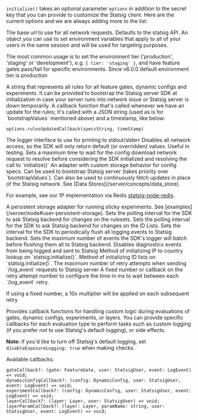 `initialize()` takes an optional parameter `options` in addition to the secret key that you can provide to customize the Statsig client. Here are the current options and we are always adding more to the list:

<ResponseField name="api" type="string" default="https://statsigapi.net/v1">
  The base url to use for all network requests. Defaults to the statsig API.
</ResponseField>

<ResponseField name="environment" type="StatsigEnvironment" default="null">
  An object you can use to set environment variables that apply to all of your users in the same session and will be used for targeting purposes.

  The most common usage is to set the environment tier ('production', 'staging' or 'development'), e.g. `{ tier: 'staging' }`, and have feature gates pass/fail for specific environments. Since v6.0.0 default environment tier is production
</ResponseField>

<ResponseField name="bootstrapValues" type="string" default="null">
  A string that represents all rules for all feature gates, dynamic configs and experiments. It can be provided to bootstrap the Statsig server SDK at initialization in case your server runs into network issue or Statsig server is down temporarily.
</ResponseField>

<ResponseField name="rulesUpdatedCallback" type="function" default="null">
  A callback function that's called whenever we have an update for the rules; it's called with a JSON string (used as is for `bootstrapValues` mentioned above) and a timestamp, like below:

  ```
  options.rulesUpdatedCallback(specsString, timeStamp)
  ```
</ResponseField>

<ResponseField name="logger" type="LoggerInterface" default="console.log">
  The logger interface to use for printing to stdout/stderr
</ResponseField>

<ResponseField name="localMode" type="boolean" default="false">
  Disables all network access, so the SDK will only return default (or overridden) values. Useful in testing.
</ResponseField>

<ResponseField name="initTimeoutMs" type="number" default="0">
  Sets a maximum time to wait for the config download network request to resolve before considering the SDK initialized and resolving the call to `initialize()`
</ResponseField>

<ResponseField name="dataAdapter" type="IDataAdapter" default="null">
  An adapter with custom storage behavior for config specs. Can be used to bootstrap Statsig server (takes priority over `bootstrapValues`). Can also be used to continuously fetch updates in place of the Statsig network. See [Data Stores](/server/concepts/data_store).

  For example, see our 1P implementation via Redis [statsig-node-redis](https://github.com/statsig-io/node-js-server-sdk-redis).
</ResponseField>

<ResponseField name="UserPersistentStorage" type="IUserPersistentStorage" default="nil">
  A persistent storage adapter for running sticky experiments. See [examples](/server/node#user-persistent-storage).
</ResponseField>

<ResponseField name="rulesetsSyncIntervalMs" type="number" default="10000">
  Sets the polling interval for the SDK to ask Statsig backend for changes on the rulesets.
</ResponseField>

<ResponseField name="idListsSyncIntervalMs" type="number" default="60000">
  Sets the polling interval for the SDK to ask Statsig backend for changes on the ID Lists.
</ResponseField>

<ResponseField name="loggingIntervalMs" type="number" default="60000">
  Sets the interval for the SDK to periodically flush all logging events to Statsig backend.
</ResponseField>

<ResponseField name="loggingMaxBufferSize" type="number" default="1000">
  Sets the maximum number of events the SDK's logger will batch before flushing them all to Statsig backend.
</ResponseField>

<ResponseField name="disableDiagnostics" type="boolean" default="false">
  Disables diagnostics events from being logged and sent to Statsig
</ResponseField>

<ResponseField name="initStrategyForIP3Country" type="'await' | 'lazy' | 'none'" default="'await'">
  Method of initializing IP to country lookup on `statsig.initialize()`.
</ResponseField>

<ResponseField name="initStrategyForIDLists" type="'await' | 'lazy' | 'none'" default="'await'">
  Method of initializing ID lists on `statsig.initialize()`.
</ResponseField>

<ResponseField name="postLogsRetryLimit" type="number" default="5">
  The maximum number of retry attempts when sending `/log_event` requests to Statsig server
</ResponseField>

<ResponseField name="postLogsRetryBackoff" type="number | (retry: number) => number" default="1000">
  A fixed number or callback on the retry attempt number to configure the time in ms to wait between each `/log_event` retry.

  If using a fixed number, a 10x multiplier will be applied on each subsequent retry
</ResponseField>

<ResponseField name="evaluationCallbacks" type="EvaluationCallbacks" default="{}">
  Provides callback functions for handling custom logic during evaluations of gates, dynamic configs, experiments, or layers. You can provide specific callbacks for each evaluation type to perform tasks such as custom logging (if you prefer not to use Statsig's default logging), or side effects.

  **Note:** if you'd like to turn off Statsig's default logging, set `disableExposureLogging: true` when making checks.

  Available callbacks:
  ```
  gateCallback?: (gate: FeatureGate, user: StatsigUser, event: LogEvent) => void;
  dynamicConfigCallback?: (config: DynamicConfig, user: StatsigUser, event: LogEvent) => void;
  experimentCallback?: (config: DynamicConfig, user: StatsigUser, event: LogEvent) => void;
  layerCallback?: (layer: Layer, user: StatsigUser) => void;
  layerParamCallback?: (layer: Layer, paramName: string, user: StatsigUser, event: LogEvent) => void;
  ```
</ResponseField>
